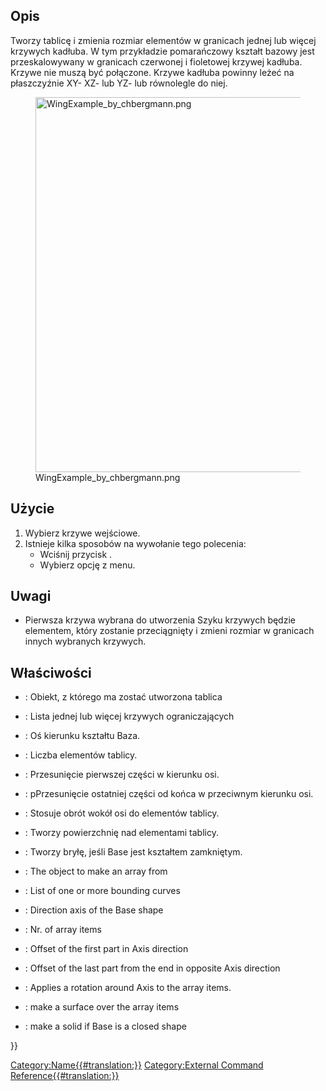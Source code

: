 <languages/>

{{Docnav/pl
|
|[[CurvedShapes_CurvedSegment/pl|Segment krzywizny]]
|[[CurvedShapes Workbench/pl|środowisko pracy Kształty zakrzywione]]
|IconL=
|IconR=CurvedShapes_CurvedSegment.svg
|IconC=CurvedShapes_workbench_icon.svg
}}

<div class="mw-translate-fuzzy">
{{GuiCommand/pl
|Name=CurvedShapes CurvedArray
|Name/pl=Kształty Zakrzywione: Szyk krzywych
|MenuLocation=
|Workbenches=[[CurvedShapes_Workbench/pl|Kształty Zakrzywione]]
|Shortcut=
|SeeAlso=
}}
</div>

<span id="Description"></span>
==Opis==

Tworzy tablicę i zmienia rozmiar elementów w granicach jednej lub więcej krzywych kadłuba. W tym przykładzie pomarańczowy kształt bazowy jest przeskalowywany w granicach czerwonej i fioletowej krzywej kadłuba. Krzywe nie muszą być połączone.
Krzywe kadłuba powinny leżeć na płaszczyźnie XY- XZ- lub YZ- lub równolegle do niej.

[[Image:WingExample_by_chbergmann.png|600px]]
<div class="mw-translate-fuzzy">
{{Caption|Obrazek z [https://github.com/chbergmann/CurvedShapesWorkbench/blob/master/Examples/WingExample.png]}}
</div>

<span id="Usage"></span>
==Użycie==

# Wybierz krzywe wejściowe.
# Istnieje kilka sposobów na wywołanie tego polecenia:
#* Wciśnij przycisk {{Button|[[Image:CurvedShapes_workbench_icon.svg|16px]] [[CurvedShapes_CurvedArray/pl|Curved Array]]}}.
#* Wybierz opcję {{MenuCommand|Curved Shapes → [[Image:CurvedShapes_workbench_icon.svg|16px]] Curved Array}} z menu.

<span id="Notes"></span>
==Uwagi==

* Pierwsza krzywa wybrana do utworzenia Szyku krzywych będzie elementem, który zostanie przeciągnięty i zmieni rozmiar w granicach innych wybranych krzywych.

<span id="Properties"></span>
==Właściwości==

<div class="mw-translate-fuzzy">
{{Properties_Title|Podstawa}}
* {{PropertyData|Base}}: Obiekt, z którego ma zostać utworzona tablica
* {{PropertyData|Hullcurves}}: Lista jednej lub więcej krzywych ograniczających
* {{PropertyData|Axis}}: Oś kierunku kształtu Baza.
* {{PropertyData|Items}}: Liczba elementów tablicy.
* {{PropertyData|OffsetStart}}: Przesunięcie pierwszej części w kierunku osi.
* {{PropertyData|OffsetEnd}}: pPrzesunięcie ostatniej części od końca w przeciwnym kierunku osi.
* {{PropertyData|Twist}}: Stosuje obrót wokół osi do elementów tablicy.
* {{PropertyData|Surface}}: Tworzy powierzchnię nad elementami tablicy.
* {{PropertyData|Solid}}: Tworzy bryłę, jeśli Base jest kształtem zamkniętym.
</div>

<div lang="en" dir="ltr" class="mw-content-ltr">
* {{PropertyData|Base}}: The object to make an array from
* {{PropertyData|Hullcurves}}: List of one or more bounding curves
* {{PropertyData|Axis}}: Direction axis of the Base shape
* {{PropertyData|Items}}: Nr. of array items
* {{PropertyData|OffsetStart}}: Offset of the first part in Axis direction
* {{PropertyData|OffsetEnd}}: Offset of the last part from the end in opposite Axis direction
* {{PropertyData|Twist}}: Applies a rotation around Axis to the array items.
* {{PropertyData|Surface}}: make a surface over the array items
* {{PropertyData|Solid}}: make a solid if Base is a closed shape
</div>


{{Docnav/pl
|
|[[CurvedShapes_CurvedSegment/pl|Segment krzywizny]]
|[[CurvedShapes Workbench/pl|środowisko pracy Kształty zakrzywione]]
|IconL=
|IconR=CurvedShapes_CurvedSegment.svg
|IconC=CurvedShapes_workbench_icon.svg
}}

{{Userdocnavi{{#translation:}}}}
[[Category:Name{{#translation:}}]]
[[Category:External Command Reference{{#translation:}}]]